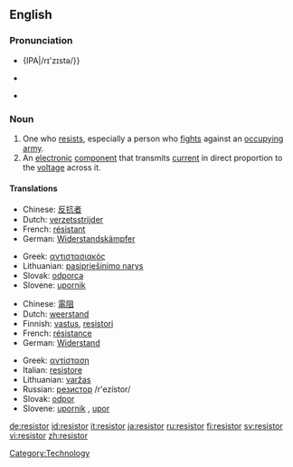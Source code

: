 ==English==

===Pronunciation===
* {{a|UK}} {IPA|/rɪ'zɪstə/}}
* {{a|US}} {{IPA|/rɪ'zɪstɚ/}}
* {{rhymes|ɪstə(r)}}

===Noun===
{{en-noun}}

# One who [[resist]]s, especially a person who [[fight]]s against an [[occupy]]ing [[army]].
# An [[electronic]] [[component]] that transmits [[current]] in direct proportion to the [[voltage]] across it.

====Translations====
{{trans-top|One who resists, especially a person who fights against an occupying army}}
*Chinese: [[反抗]][[者]]
*Dutch: [[verzetsstrijder]] {{m}}
*French: [[résistant]] {{m}}
*German: [[Widerstandskämpfer]] {{m}}
{{trans-mid}}
*Greek: [[αντιστασιακός]] {{m}}
*Lithuanian: [[pasipriešinimo narys]] {{m}}
*Slovak: [[odporca]] {{m}}
*Slovene: [[upornik]] {{m}}
{{trans-bottom}}

{{trans-top|An electronic component that transmits current in direct proportion to the voltage across it}}
*Chinese: [[電阻]]
*Dutch: [[weerstand]] {{m}}
*Finnish: [[vastus]], [[resistori]]
*French: [[résistance]] {{f}}
*German: [[Widerstand]] {{m}}
{{trans-mid}}
*Greek: [[αντίσταση]] {{f}}
*Italian: [[resistore]] {{m}}
*Lithuanian: [[varžas]] {{f}}
*Russian: [[резистор]] /r'ezístor/ {{m}}
*Slovak: [[odpor]] {{m}}
*Slovene: [[upornik]] {{m}}, [[upor]] {{m}}
{{trans-bottom}}

[[Category:Technology]]

[[de:resistor]]
[[id:resistor]]
[[it:resistor]]
[[ja:resistor]]
[[ru:resistor]]
[[fi:resistor]]
[[sv:resistor]]
[[vi:resistor]]
[[zh:resistor]]